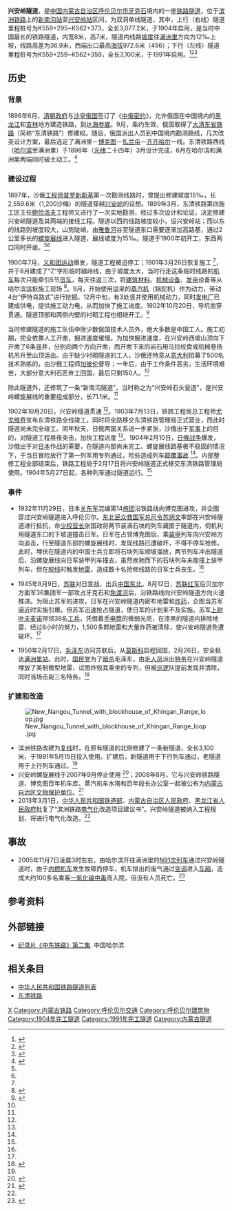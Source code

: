 {{关于|滨洲铁路的兴安岭隧道|其它道路的兴安岭隧道|兴安岭隧道 (消歧义)}}
{{Infobox tunnel
|name         = 兴安岭隧道
|image        = Khingan Range Tunnel.jpg
|caption      = 1991年通车的兴安岭隧道（左线）
|line         = [[大清东省铁路|大清东省铁路]]（1904-1920年）<br>[[中国东省铁路|中国东省铁路]]（1920-1932年）<br>[[北满铁路|北满铁路]]（1932-1945年）<br>[[中国长春铁路|中国长春铁路]]（1945-1952年）<br>[[滨洲铁路|滨洲铁路]]（1952年至今）
|location     = {{CHN}}[[内蒙古自治区|内蒙古自治区]][[牙克石市|牙克石市]]
|coordinates  = {{coord|48|50|45|N|121|36|3|E|type:landmark|name=兴安岭隧道|display=inline,title}}
|system       = 
|status       = 使用中
|start        = [[兴安岭站|兴安岭站]]
|end          = 川岭工区/新南沟
|stations     = 
|owner        = 
|cost         = 
|designer     = 
|builder      = 东清铁路工程局（1900-1904年）
|method       = 
|startwork    = 1900年（右线）
|complete     = 1902年10月20日（右线）
|open         = 1904年5月27日（右线）<br>1991年5月15日（左线）
|close        = 
|operator     = 东清铁路管理局（1903-1919年）<br>国际共管[[西伯利亚铁路|西伯利亚铁路]]和中东铁路委员会（1919-1921年）<br>[[东省特别区|东省特别区]]市政管理局（1921-1924年）<br>中东铁路管理局（1924-1935年）<br>[[南满铁道|南满铁道]]株式会社（1935-1945年）<br>[[齐齐哈尔铁路局|齐齐哈尔铁路局]]（1945-1950年、1958-1983年）<br>中长铁路管理局（1950-1952年）<br>[[哈尔滨铁路局|哈尔滨铁路局]]海拉尔工务段博克图桥隧工区（1952-1958年、1983年至今）
|traffic      = 铁路
|length       =  {{convert|3077.2|m|mi|2}}（右线）<br>{{convert|3100|m|mi|2}}（左线）
|linelength   = 
|tracklength  = 
|notrack      = 双洞单线
|gauge        = {{RailGauge|sg|al=on}}
|el           = 
|speed        = 
|hielevation  = {{convert|972.6|m|ft|2}}
|lowelevation = {{convert|935.7|m|ft|2}}
|width       = {{convert|8|m|ft|2}}
|height       = {{convert|7|m|ft|2}}
|diameter     = 
|grade        = 12‰
}}
{{文物保护单位
|省名=内蒙古自治区
|市/县名=牙克石市
|图片=Khingan Range Tunnel (1904).jpg
|图片大小=290px
|说明=1904年正式通车的兴安岭隧道
|名称=滨洲铁路博克图段兴安岭螺旋展线、铁路隧道、隧道坐标点石碑、百年机车车库、蒸汽机车水塔
|编号=4-补
|级别=P
|分类=近现代重要史迹及代表性建筑
|时代=近代
|所在=内蒙古自治区呼伦贝尔市牙克石市
|登录=2008年8月
}}

'''兴安岭隧道'''，是[[中国|中国]][[内蒙古自治区|内蒙古自治区]][[呼伦贝尔市|呼伦贝尔市]][[牙克石|牙克石]]境内的一座[[铁路隧道|铁路隧道]]，位于[[滨洲铁路|滨洲铁路]]上的[[新南沟站|新南沟站]]至[[兴安岭站|兴安岭站]]区间，为双洞单线隧道，其中，上行（右线）隧道里程桩号为K559+295~K562+373，全长3,077.2米，于1904年启用，是当时中国最长的铁路隧道，内宽8米，高7米，隧道内线路[[坡度|坡度]]往[[满洲里|满洲里]]方向为12‰上坡，线路高差为36.9米，西端出口最高[[海拔|海拔]]972.6米（{{le|旧俄制|Obsolete Russian units of measurement}}456{{link-ru|沙绳|сажень}}）；下行（左线）隧道里程桩号为K559+259~K562+359，全长3,100米，于1991年启用。<ref name="hlbr">{{cite web|url=http://www.hlbrdaily.com.cn/news/11/html/32714.html|title=大兴安岭隧道|author=徐鑫|date=2010-04-16|publisher=呼伦贝尔日报网|accessdate=2014-08-03|archive-date=2014-08-08|archive-url=https://web.archive.org/web/20140808053913/http://www.hlbrdaily.com.cn/news/11/html/32714.html|dead-url=no}}</ref><ref name="rmtd">{{cite news|url=http://www.peoplerail.com/rail/show-581-1298-1.html|title=神秘的兴安岭隧道|author=苑春光|date=2013-07-24|publisher=人民铁道报|pages=B4|accessdate=2014-08-03|archive-date=2019-08-01|archive-url=https://web.archive.org/web/20190801051138/http://www.peoplerail.com/rail/show-581-1298-1.html|dead-url=no}}</ref><ref name="tsdig">{{cite web|url=http://www.tsdig.com/admin/Upload/file/改建铁路哈尔滨至满洲里铁路电气化改造工程（内蒙古段）环境影响报告书简本201405.pdf|title=改建铁路哈尔滨至满洲里铁路电气化改造工程（内蒙古段）环境影响报告书简本|date=2014-05-26|publisher=铁道第三勘察设计院集团有限公司|accessdate=2014-08-03|location=天津|deadurl=yes|archiveurl=https://web.archive.org/web/20140808041950/http://www.tsdig.com/admin/Upload/file/%E6%94%B9%E5%BB%BA%E9%93%81%E8%B7%AF%E5%93%88%E5%B0%94%E6%BB%A8%E8%87%B3%E6%BB%A1%E6%B4%B2%E9%87%8C%E9%93%81%E8%B7%AF%E7%94%B5%E6%B0%94%E5%8C%96%E6%94%B9%E9%80%A0%E5%B7%A5%E7%A8%8B%EF%BC%88%E5%86%85%E8%92%99%E5%8F%A4%E6%AE%B5%EF%BC%89%E7%8E%AF%E5%A2%83%E5%BD%B1%E5%93%8D%E6%8A%A5%E5%91%8A%E4%B9%A6%E7%AE%80%E6%9C%AC201405.pdf|archivedate=2014-08-08}}</ref>

==历史==
===背景===
1896年6月，[[清朝政府|清朝政府]]与[[俄罗斯帝国|沙皇俄国]]签订了《[[中俄密约|中俄密约]]》，允许俄国在中国境内的[[黑龙江将军|黑龙江]]和[[吉林将军|吉林]]地方建造铁路，到达[[海参崴|海参崴]]。9月，条约生效，俄国取得了[[大清东省铁路|大清东省铁路]]（简称“东清铁路”）修建权。随后，俄国派出人员到中国境内勘测路线，几次改变设计方案，最后选定了满洲里－[[博克图镇|博克图]]－[[扎兰屯|扎兰屯]]－[[齐齐哈尔|齐齐哈尔]]一线。东清铁路西线（[[哈尔滨|哈尔滨]]至满洲里）于1898年（[[光绪|光绪]]二十四年）3月设计完成，6月在哈尔滨和满洲里两端同时破土动工。<ref name="imfic">{{cite web|url=http://www.imfic.com.cn/stwh/lhls/shgc/1bcbc8af_f499_48f8_814f_f1476943908e.html|title=中东铁路的修建|author=王宇红|date=2012-02-17|publisher=中国绿网|accessdate=2014-08-03|archive-url=https://web.archive.org/web/20140808044305/http://www.imfic.com.cn/stwh/lhls/shgc/1bcbc8af_f499_48f8_814f_f1476943908e.html|archive-date=2014-08-08|dead-url=yes}}</ref>

===建设过程===
1897年，沙俄[[工程师|工程师]][[普罗新斯基|普罗新斯基]]第一次勘测线路时，曾提出修建坡度15‰，长2,559.6米（1,200沙绳）的隧道穿越[[大兴安岭|兴安岭]]的设想。1899年3月，东清铁路第四施工区主任[[鲍恰洛夫|鲍恰洛夫]]工程师又进行了一次实地勘测，经过多次设计和论证，决定修建兴安岭隧道及其两端的接线工程。隧道以西的线路坡度较小，设兴安岭站；而以东的线路则坡度较大，山势陡峭，由[[雅鲁河|雅鲁河]]谷至隧道东口需要逐渐加高路基，通过2公里多长的[[螺旋|螺旋]][[展线|展线]]进入隧道，展线坡度为15‰。隧道于1900年初开工，东西两口同时开凿。<ref name="hlbr"/><ref name="rmtd"/>

1900年7月，[[义和团运动|义和团运动]]爆发，隧道工程被迫停工；1901年3月26日恢复施工 <ref name="rmtd"/>，并于8月建成了“Z”字形临时越岭线，由于坡度太大，当时行走这条临时线路的[[铁路机车|机车]]每次只能牵引5节[[货物列车|货车]]，每天往返三次，将[[建筑材料|建筑材料]]、[[机械|机械]][[设备|设备]]、[[发电|发电]]设备等从哈尔滨运抵施工现场 <ref name="zhtdw">{{cite web|url=http://www.chnrailway.com/news/20081203/1203323516.html|title=兴安岭隧道传奇|date=2008-12-03|publisher=中华铁道网|accessdate=2014-08-03|archive-date=2014-08-08|archive-url=https://web.archive.org/web/20140808044622/http://www.chnrailway.com/news/20081203/1203323516.html|dead-url=no}}</ref>。9月，开始使用运来的[[蒸汽机|蒸汽机]]（锅驼机）作为动力，带动4台“伊特肖路式”{{le|压缩空气凿岩机|Jackhammer}}进行挖掘。12月中旬，有3处竖井使用机械动力，同时[[发电厂|发电厂]]已建成供电，提供施工动力电，从而加快了施工进度。1902年10月20日，导坑凿穿贯通。隧道顶部和两侧内壁的衬砌工程也相继开工。<ref>{{cite web|url=http://www.etstour.cn/scenic/2014/0113/2384.html|title=呼伦贝尔大兴安岭隧道|date=2014-01-13|publisher=呼伦贝尔运通旅行社|accessdate=2014-08-03|archive-date=2019-08-01|archive-url=https://web.archive.org/web/20190801012959/http://www.etstour.cn/scenic/2014/0113/2384.html|dead-url=no}}</ref>

当时修建隧道的施工队伍中除少数俄国技术人员外，绝大多数是中国工人。施工初期，完全依靠人工开凿，掘进速度缓慢。为加快掘进速度，在兴安岭西坡山顶向下开凿了6条竖井，分别向两个方向开凿，而开凿下来的岩石用马拉绞盘或机械卷扬机吊升至山顶运出。由于缺少衬砌隧道的工人，沙俄还特意从[[意大利|意大利]]招募了500名技术熟练的{{le|石匠|Stonemasonry}}，由沙俄工程师[[加彼伦|加彼伦]]督导；一年后，由于工作条件恶劣，生活环境艰苦，大部分意大利石匠弃工回国，最后只剩150人。<ref name="rmtd"/>

除此隧道外，还修筑了一条“新南沟隧道”，当时称之为“兴安岭石头瓮道”，是兴安岭螺旋展线的重要组成部分，长71.1米。<ref name="imfic"/>

1902年10月20日，兴安岭隧道贯通 <ref name="rmtd"/>。1903年7月13日，铁路工程局总工程师[[尤戈维奇|尤戈维奇]]宣布东清铁路全线竣工，同时将全路移交东清铁路管理局正式营业，而此时隧道尚未完全竣工。同年秋天，日俄两国关系进一步紧张，沙俄出于[[军事|军事]]上的目的，对隧道工程昼夜突击，加快工程进度 <ref name="imfic"/>。1904年2月10日，[[日俄战争|日俄战争]]爆发，沙俄出于对[[日本|日本]]作战的需要，在隧道内部尚未完工、螺旋展线路基极不稳固的情况下，于当日冒险放行了第一列军用专列通过，险些造成列车[[脱轨|颠覆事故]] <ref name="zhtdw"/>。内部整修工程全部结束后，铁路工程局于2月17日将兴安岭隧道正式移交东清铁路管理局使用。1904年5月27日起，各种列车通过隧道运行。<ref name="hlbr"/>

===事件===
* 1932年11月29日，日本[[关东军|关东军]]混编第14[[旅团|旅团]]沿铁路线向博克图进攻，并企图穿过兴安岭隧道进入呼伦贝尔。[[东北民众救国军|东北民众救国军]][[总司令|总司令]][[苏炳文|苏炳文]]率部在兴安岭隧道进行抵抗，命[[少校|少校]][[营长|营长]]张国政将两节装满石块的列车藏匿于隧道内，伺机利用隧道东口的下坡道撞击日军。日军在占领博克图后，乘[[装甲|装甲]]列车向兴安岭方向追击，行至隧道东部的螺旋展线时，发现线路已遭破坏，不得不停车抢修。此时，埋伏在隧道内的中国士兵立即将石块列车顺坡溜放，两节列车冲出隧道后，沿螺旋展线向日军装甲列车撞去，虽然疾驰而下的石块列车未能撞上装甲列车，但在[[脱轨|脱线]]时触发[[地雷|地雷]]，造成数十名抢修线路的日军士兵丧生。<ref name="zhtdw"/>

* 1945年8月9日，[[苏联|苏联]]对日宣战，出兵[[中国东北|中国东北]]。8月12日，[[苏联红军|苏联红军]]后贝加尔方面军36集团军一部攻占牙克石和[[免渡河镇|免渡河]]后，沿铁路线向兴安岭隧道方向火速推进。为阻止苏军的进攻，日军在兴安岭隧道内密布地雷和[[炸药|炸药]]，企图当苏军逼近时实施引爆。但苏军迅速抢占隧道，使日军的计划来不及实施。苏军[[上尉|上尉]][[叶夫麦诺|叶夫麦诺]]带领38名[[工兵|工兵]]，凭借着[[手电筒|手电筒]]的微弱光亮，在漆黑的隧道内排除地雷，经过8小时的努力，1,500多颗地雷和大量炸药被清除，使兴安岭隧道免遭破坏。<ref name="zhtdw"/>

* 1950年2月17日，[[毛泽东|毛泽东]]访问苏联后，从[[莫斯科|莫斯科]]启程回国，2月26日，安全抵达[[满洲里站|满洲里站]]。此时，[[国民党|国民党]]为了[[暗杀|暗杀]]毛泽东，由[[毛人凤|毛人凤]]派出[[特务|特务]]在兴安岭隧道埋放了美制微型地雷，试图炸毁其乘坐的专列，但被[[巡逻|巡逻]]队提前发现并清除，同时当场击毙三名特务。<ref>{{cite web|url=http://history.people.com.cn/GB/198449/220233/14587950.html|title=毛泽东访苏尘封历史解密：敌特曾欲炸火车专列|author=孙国|date=2011-05-09|work=人民网|publisher=解放日报|accessdate=2014-08-03|archive-date=2016-03-04|archive-url=https://web.archive.org/web/20160304090544/http://history.people.com.cn/GB/198449/220233/14587950.html|dead-url=no}}</ref>

===扩建和改造===
[[File:New_Nangou_Tunnel_with_blockhouse_of_Khingan_Range_loop.jpg|thumb]]
* 滨洲铁路改建为[[复线|复线]]时，在原有隧道的北侧修建了一条新隧道，全长3,100米，于1991年5月15日投入使用。扩建后，新隧道用于下行列车通过，老隧道用于上行列车通过。<ref name="rmtd"/>
* 兴安岭螺旋展线于2007年9月停止使用 <ref>{{cite web|url=http://www.yks.gov.cn/Item.aspx?id=3849|title=兴安岭“蒸汽时代”森林火车观光游项目|date=2012-12-13|publisher=内蒙古·牙克石|accessdate=2014-08-04}}{{dead link|date=2017年11月 |bot=InternetArchiveBot |fix-attempted=yes }}</ref>；2008年8月，它与兴安岭铁路隧道、博克图百年机车库、蒸汽机车水塔和百年段长办公室一起被公布为[[内蒙古自治区文物保护单位|内蒙古自治区文物保护单位]]。<ref>{{cite web|url=http://pucha.sach.gov.cn/tabid/148/InfoID/14574/Default.aspx|title=内蒙古自治区第三次全国文物普查简报91|author=牙克石市文物管理所|date=2010-04-07|publisher=第三次全国文物普查|accessdate=2014-08-04|deadurl=yes|archiveurl=https://web.archive.org/web/20140808045418/http://pucha.sach.gov.cn/tabid/148/InfoID/14574/Default.aspx|archivedate=2014-08-08}}</ref>
* 2013年3月1日，[[中华人民共和国铁道部|中华人民共和国铁道部]]、[[内蒙古自治区人民政府|内蒙古自治区人民政府]]、[[黑龙江省人民政府|黑龙江省人民政府]]批复了“滨洲铁路[[电气化|电气化]]改造项目建议书”。兴安岭隧道被纳入工程规划，将进行电气化改造。<ref name="tsdig"/>

==事故==
* 2005年11月7日凌晨3时左右，由哈尔滨开往满洲里的[[K7091/7092次列车|N91次列车]]通过兴安岭隧道时，由于[[内燃机车|内燃机车]]发生故障而停车，机车排出的废气通过[[空调|空调]]进入[[车厢|车厢]]，造成大约100多名乘客[[一氧化碳中毒|一氧化碳中毒]]而入院，但没有人员死亡。<ref>{{cite web|url=http://www.nmg.xinhuanet.com/xwzx/2005-11/08/content_5537651.htm|title=一列车在兴安岭隧道停车逾百名乘客废气中毒|author=张云龙 陈树辉|date=2005-11-08|publisher=新华网内蒙古频道|accessdate=2014-08-04|deadurl=yes|archiveurl=https://web.archive.org/web/20140808051947/http://www.nmg.xinhuanet.com/xwzx/2005-11/08/content_5537651.htm|archivedate=2014-08-08}}</ref>

==参考资料==
{{reflist|2}}

==外部链接==
* [http://www.harbin.gov.cn/info/news/zjhrb/sphrb/sphrb_index_list/335696.htm 纪录片《中东铁路》第二集]{{Wayback|url=http://www.harbin.gov.cn/info/news/zjhrb/sphrb/sphrb_index_list/335696.htm |date=20170713141739 }}. 中国哈尔滨.

==相关条目==
* [[中华人民共和国铁路隧道列表|中华人民共和国铁路隧道列表]]
* [[东清铁路|东清铁路]]

{{滨洲铁路|nocat}}
[[Category:中国铁路隧道|X]]
[[Category:内蒙古铁路|Category:内蒙古铁路]]
[[Category:呼伦贝尔交通|Category:呼伦贝尔交通]]
[[Category:呼伦贝尔建筑物|Category:呼伦贝尔建筑物]]
[[Category:1904年完工隧道|Category:1904年完工隧道]]
[[Category:1991年完工隧道|Category:1991年完工隧道]]
[[Category:内蒙古隧道|Category:内蒙古隧道]]